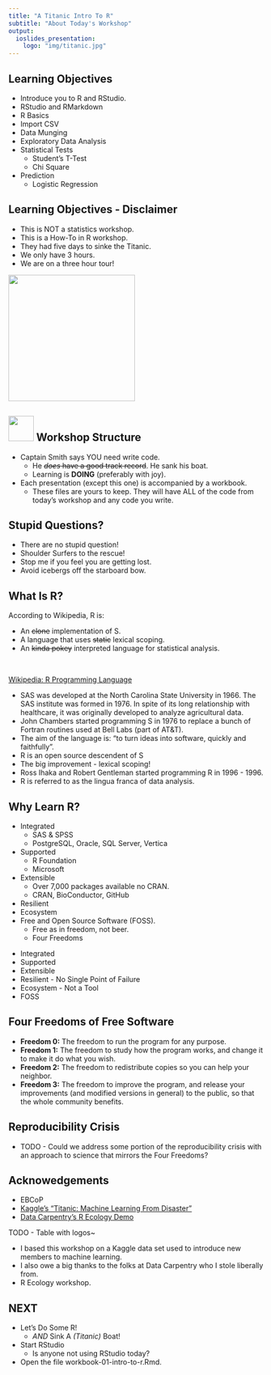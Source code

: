 ```yaml
---
title: "A Titanic Intro To R"
subtitle: "About Today's Workshop"
output:
  ioslides_presentation:
    logo: "img/titanic.jpg"
---
```


## Learning Objectives

- Introduce you to R and RStudio.
- RStudio and RMarkdown
- R Basics
- Import CSV
- Data Munging
- Exploratory Data Analysis
- Statistical Tests
    - Student's T-Test
    - Chi Square
- Prediction
    - Logistic Regression

## Learning Objectives - Disclaimer

- This is NOT a statistics workshop.
- This is a How-To in R workshop.
- They had five days to sinke the Titanic.
- We only have 3 hours.
- We are on a three hour tour!

<img src="img/gilligan.jpg" height=250px>

## <img src="img/captain-smith-super-small.jpg" height=50px> Workshop Structure

- Captain Smith says YOU need write code.
    - He ~~*does* have a good track record~~. He sank his boat.
    - Learning is **DOING** (preferably with joy).
- Each presentation (except this one) is accompanied by a workbook.
    - These files are yours to keep. They will have ALL of the code
      from today's workshop and any code you write.

## Stupid Questions?

- There are no stupid question!
- Shoulder Surfers to the rescue!
- Stop me if you feel you are getting lost.
- Avoid icebergs off the starboard bow.

## What Is R?

According to Wikipedia, R is:

- An  ~~clone~~ implementation  of S.
- A language that uses ~~static~~ lexical  scoping.
- An  ~~kinda pokey~~ interpreted language for statistical analysis.

<br/>

[Wikipedia: R Programming Language](https://en.wikipedia.org/wiki/R_%28programming_language%29)


<div class="notes">

- SAS was developed at the North Carolina State University
  in 1966. The SAS institute was formed in 1976. In spite of its long
  relationship with healthcare, it was originally developed to analyze
  agricultural data.
- John Chambers started programming S in 1976 to replace a bunch of
  Fortran routines used at Bell Labs (part of AT&T).
- The aim of the language is: "to turn ideas into software, quickly
  and faithfully".
- R is an open source descendent of S
- The big improvement -  lexical scoping!
- Ross Ihaka and Robert Gentleman started programming R in 1996 - 1996.
- R is referred to as the lingua franca of data analysis.

</div>

## Why Learn R?

- Integrated
    - SAS & SPSS
    - PostgreSQL, Oracle, SQL Server, Vertica
- Supported
    - R Foundation
    - Microsoft
- Extensible
    - Over 7,000 packages available no CRAN.
    - CRAN, BioConductor, GitHub
- Resilient
- Ecosystem
- Free and Open Source Software (FOSS).
    - Free as in freedom, not beer.
    - Four Freedoms

<div class="notes">
- Integrated
- Supported
- Extensible
- Resilient - No Single Point of Failure
- Ecosystem - Not a Tool
- FOSS
</div>
## Four Freedoms of Free Software

- **Freedom 0:** The freedom to run the program for any purpose.
- **Freedom 1:** The freedom to study how the program works, and change it to make it do what you wish.
- **Freedom 2:** The freedom to redistribute copies so you can help your neighbor.
- **Freedom 3:** The freedom to improve the program, and release your improvements (and modified versions in general) to the public, so that the whole community benefits.

## Reproducibility Crisis

- TODO - Could we address some portion of the reproducibility crisis
  with an approach to science that mirrors the Four Freedoms?

## Acknowedgements

- EBCoP
- [Kaggle's "Titanic: Machine Learning From Disaster"](http://www.kaggle.com/c/titanic-gettingStarted)
- [Data Carpentry's R Ecology Demo](http://www.datacarpentry.org/)

TODO - Table with logos~

<div class="notes">

- I based this workshop on a Kaggle data set used to introduce new
  members to machine learning.
- I also owe a big thanks to the folks at Data Carpentry who I stole
  liberally from.
- R Ecology workshop.

</div>

## NEXT

- Let's Do Some R!
    - *AND* Sink A *(Titanic)* Boat!
- Start RStudio
    - Is anyone not using RStudio today?
- Open the file workbook-01-intro-to-r.Rmd.
